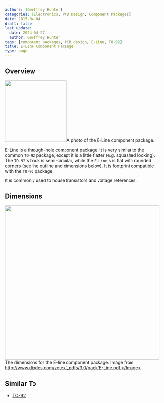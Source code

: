 ```yaml
---
authors: [Geoffrey Hunter]
categories: [Electronics, PCB Design, Component Packages]
date: 2015-04-04
draft: false
last_update:
  date: 2024-04-27
  author: Geoffrey Hunter
tags: [component packages, PCB design, E-Line, TO-92]
title: E-Line Component Package
type: page
---
```



## Overview


<Image src={e_line_component_package_photo} width="200px">A photo of the E-Line component package.</Image>

E-Line is a through-hole component package. It is very similar to the common `TO-92` package, except it is a little flatter (e.g. squashed looking). The `TO-92`'s back is semi-circular, while the `E-Line`'s is flat with rounded corners (see the outline and dimensions below). It is footprint compatible with the `TO-92` package.

It is commonly used to house transistors and voltage references. 

## Dimensions


<Image src={component_package_e_line_outline_and_dimensions} width="500px">The dimensions for the E-line component package. Image from http://www.diodes.com/zetex/_pdfs/3.0/pack/E-Line.pdf.</Image>

## Similar To

* [TO-92](/pcb-design/component-packages/to-92-component-package/)

